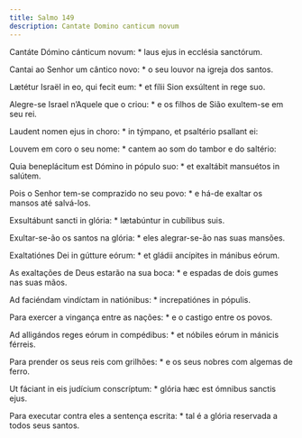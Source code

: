 ```yaml
---
title: Salmo 149
description: Cantate Domino canticum novum
---
```


<div class="side-by-side not-content">

Cantáte Dómino cánticum novum: * laus ejus in ecclésia sanctórum.

Cantai ao Senhor um cântico novo: * o seu louvor na igreja dos santos.

Lætétur Israël in eo, qui fecit eum: * et fílii Sion exsúltent in rege suo.

Alegre-se Israel n’Aquele que o criou: * e os filhos de Sião exultem-se em seu rei.

Laudent nomen ejus in choro: * in týmpano, et psaltério psallant ei:

Louvem em coro o seu nome: * cantem ao som do tambor e do saltério:

Quia beneplácitum est Dómino in pópulo suo: * et exaltábit mansuétos in salútem.

Pois o Senhor tem-se comprazido no seu povo: * e há-de exaltar os mansos até salvá-los.

Exsultábunt sancti in glória: * lætabúntur in cubílibus suis.

Exultar-se-ão os santos na glória: * eles alegrar-se-ão nas suas mansões.

Exaltatiónes Dei in gútture eórum: * et gládii ancípites in mánibus eórum.

As exaltações de Deus estarão na sua boca: * e espadas de dois gumes nas suas mãos.

Ad faciéndam vindíctam in natiónibus: * increpatiónes in pópulis.

Para exercer a vingança entre as nações: * e o castigo entre os povos.

Ad alligándos reges eórum in compédibus: * et nóbiles eórum in mánicis férreis.

Para prender os seus reis com grilhões: * e os seus nobres com algemas de ferro.

Ut fáciant in eis judícium conscríptum: * glória hæc est ómnibus sanctis ejus.

Para executar contra eles a sentença escrita: * tal é a glória reservada a todos seus santos.

</div>
